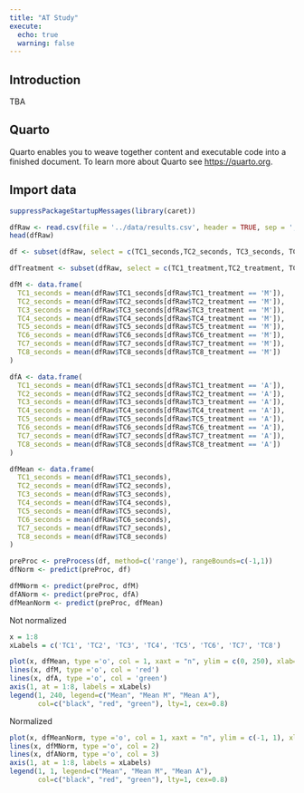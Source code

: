 ```yaml
---
title: "AT Study"
execute:
  echo: true
  warning: false
---
```


## Introduction

TBA

## Quarto

Quarto enables you to weave together content and executable code into a finished document. To learn more about Quarto see <https://quarto.org>.

## Import data

```r
suppressPackageStartupMessages(library(caret))
```


```r
dfRaw <- read.csv(file = '../data/results.csv', header = TRUE, sep = ';')
head(dfRaw)

df <- subset(dfRaw, select = c(TC1_seconds,TC2_seconds, TC3_seconds, TC4_seconds, TC5_seconds, TC6_seconds, TC7_seconds, TC8_seconds))

dfTreatment <- subset(dfRaw, select = c(TC1_treatment,TC2_treatment, TC3_treatment, TC4_treatment, TC5_treatment, TC6_treatment, TC7_treatment, TC8_treatment))

dfM <- data.frame(
  TC1_seconds = mean(dfRaw$TC1_seconds[dfRaw$TC1_treatment == 'M']),
  TC2_seconds = mean(dfRaw$TC2_seconds[dfRaw$TC2_treatment == 'M']),
  TC3_seconds = mean(dfRaw$TC3_seconds[dfRaw$TC3_treatment == 'M']),
  TC4_seconds = mean(dfRaw$TC4_seconds[dfRaw$TC4_treatment == 'M']),
  TC5_seconds = mean(dfRaw$TC5_seconds[dfRaw$TC5_treatment == 'M']),
  TC6_seconds = mean(dfRaw$TC6_seconds[dfRaw$TC6_treatment == 'M']),
  TC7_seconds = mean(dfRaw$TC7_seconds[dfRaw$TC7_treatment == 'M']),
  TC8_seconds = mean(dfRaw$TC8_seconds[dfRaw$TC8_treatment == 'M'])
)

dfA <- data.frame(
  TC1_seconds = mean(dfRaw$TC1_seconds[dfRaw$TC1_treatment == 'A']),
  TC2_seconds = mean(dfRaw$TC2_seconds[dfRaw$TC2_treatment == 'A']),
  TC3_seconds = mean(dfRaw$TC3_seconds[dfRaw$TC3_treatment == 'A']),
  TC4_seconds = mean(dfRaw$TC4_seconds[dfRaw$TC4_treatment == 'A']),
  TC5_seconds = mean(dfRaw$TC5_seconds[dfRaw$TC5_treatment == 'A']),
  TC6_seconds = mean(dfRaw$TC6_seconds[dfRaw$TC6_treatment == 'A']),
  TC7_seconds = mean(dfRaw$TC7_seconds[dfRaw$TC7_treatment == 'A']),
  TC8_seconds = mean(dfRaw$TC8_seconds[dfRaw$TC8_treatment == 'A'])
)

dfMean <- data.frame(
  TC1_seconds = mean(dfRaw$TC1_seconds),
  TC2_seconds = mean(dfRaw$TC2_seconds),
  TC3_seconds = mean(dfRaw$TC3_seconds),
  TC4_seconds = mean(dfRaw$TC4_seconds),
  TC5_seconds = mean(dfRaw$TC5_seconds),
  TC6_seconds = mean(dfRaw$TC6_seconds),
  TC7_seconds = mean(dfRaw$TC7_seconds),
  TC8_seconds = mean(dfRaw$TC8_seconds)
)

```

```r

preProc <- preProcess(df, method=c('range'), rangeBounds=c(-1,1))
dfNorm <- predict(preProc, df)

dfMNorm <- predict(preProc, dfM)
dfANorm <- predict(preProc, dfA)
dfMeanNorm <- predict(preProc, dfMean)
```

Not normalized

```r
x = 1:8
xLabels = c('TC1', 'TC2', 'TC3', 'TC4', 'TC5', 'TC6', 'TC7', 'TC8')

plot(x, dfMean, type ='o', col = 1, xaxt = "n", ylim = c(0, 250), xlab="Test case", ylab="duration in seconds")
lines(x, dfM, type ='o', col = 'red')
lines(x, dfA, type ='o', col = 'green')
axis(1, at = 1:8, labels = xLabels)
legend(1, 240, legend=c("Mean", "Mean M", "Mean A"),
       col=c("black", "red", "green"), lty=1, cex=0.8)
```


Normalized
```r
plot(x, dfMeanNorm, type ='o', col = 1, xaxt = "n", ylim = c(-1, 1), xlab="Test case", ylab="duration normalized")
lines(x, dfMNorm, type ='o', col = 2)
lines(x, dfANorm, type ='o', col = 3)
axis(1, at = 1:8, labels = xLabels)
legend(1, 1, legend=c("Mean", "Mean M", "Mean A"),
       col=c("black", "red", "green"), lty=1, cex=0.8)
```
